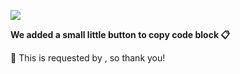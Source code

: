 
![](https://res.cloudinary.com/dltbv060k/image/upload/v1742050520/1_ee4slc.png)

**We added a small little button to copy code block 📋**

🙇 This is requested by <ReleaseUser name="hai" />, so thank you!
